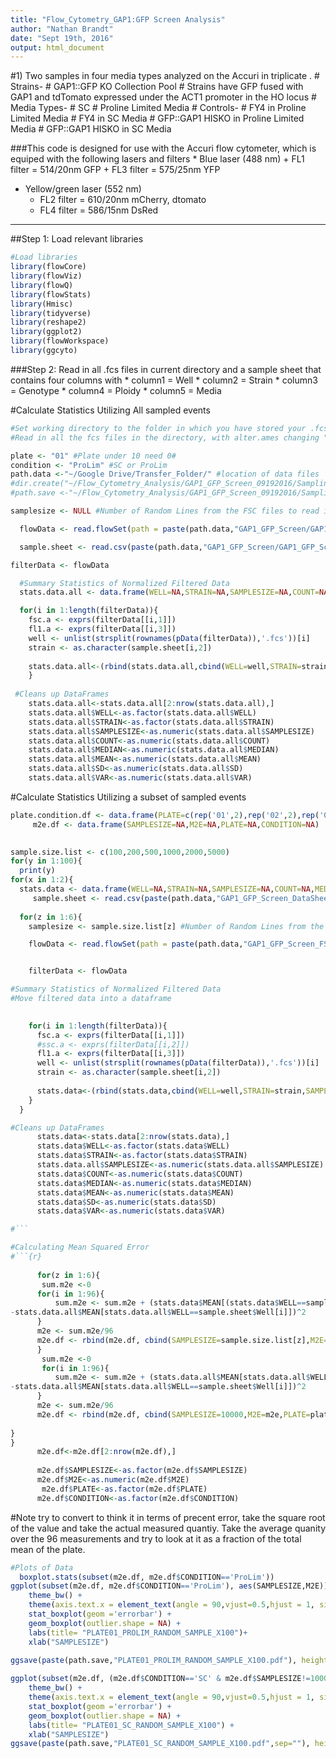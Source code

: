 ```yaml
---
title: "Flow_Cytometry_GAP1:GFP Screen Analysis"
author: "Nathan Brandt"
date: "Sept 19th, 2016"
output: html_document
---
```

#1) Two samples in four media types analyzed on the Accuri in triplicate .
#    Strains-
#     GAP1::GFP KO Collection Pool
#     Strains have GFP fused with GAP1 and tdTomato expressed under the ACT1 promoter in the HO locus
#    Media Types-
#     SC
#     Proline Limited Media
#   Controls-
#      FY4 in Proline Limited Media
#      FY4 in SC Media
#      GFP::GAP1 HISKO in Proline Limited Media
#      GFP::GAP1 HISKO in SC Media

###This code is designed for use with the Accuri flow cytometer, which is equiped with the following lasers and filters
* Blue laser (488 nm)
  + FL1 filter = 514/20nm   GFP
  + FL3 filter = 575/25nm   YFP

* Yellow/green laser (552 nm)
  + FL2 filter = 610/20nm   mCherry, dtomato
  + FL4 filter = 586/15nm   DsRed

******
##Step 1: Load relevant libraries 

```r
#Load libraries
library(flowCore)
library(flowViz)
library(flowQ)
library(flowStats)
library(Hmisc)
library(tidyverse)
library(reshape2)
library(ggplot2)
library(flowWorkspace)
library(ggcyto)
```

###Step 2: Read in all .fcs files in current directory and a sample sheet that contains four columns with 
* column1 = Well
* column2 = Strain
* column3 = Genotype
* column4 = Ploidy
* column5 = Media

#Calculate Statistics Utilizing All sampled events
```r
#Set working directory to the folder in which you have stored your .fcs files
#Read in all the fcs files in the directory, with alter.ames changing "-" to "."

plate <- "01" #Plate under 10 need 0#
condition <- "ProLim" #SC or ProLim
path.data <-"~/Google Drive/Transfer_Folder/" #location of data files
#dir.create("~/Flow_Cytometry_Analysis/GAP1_GFP_Screen_09192016/SamplingReports/")
#path.save <-"~/Flow_Cytometry_Analysis/GAP1_GFP_Screen_09192016/SamplingReports/"#location to save files

samplesize <- NULL #Number of Random Lines from the FSC files to read in, set to NULL to read all lines

  flowData <- read.flowSet(path = paste(path.data,"GAP1_GFP_Screen/GAP1_GFP_Screen_FSC_Files/Plate",plate,"_",condition, sep=""), pattern=".fcs", which.lines=samplesize, alter.names=TRUE)

  sample.sheet <- read.csv(paste(path.data,"GAP1_GFP_Screen/GAP1_GFP_Screen_DataSheets/Plate",plate,"_",condition,".csv", sep=""))

filterData <- flowData

  #Summary Statistics of Normalized Filtered Data
  stats.data.all <- data.frame(WELL=NA,STRAIN=NA,SAMPLESIZE=NA,COUNT=NA,MEDIAN=NA,MEAN=NA,SD=NA,VAR=NA)

  for(i in 1:length(filterData)){
    fsc.a <- exprs(filterData[[i,1]])
    fl1.a <- exprs(filterData[[i,3]])
    well <- unlist(strsplit(rownames(pData(filterData)),'.fcs'))[i]
    strain <- as.character(sample.sheet[i,2])
  
    stats.data.all<-(rbind(stats.data.all,cbind(WELL=well,STRAIN=strain,SAMPLESIZE=10000,COUNT=length(fsc.a),MEDIAN=median(fl1.a/fsc.a),MEAN=mean(fl1.a/fsc.a),SD=sd(fl1.a/fsc.a),VAR=as.numeric(var(fl1.a/fsc.a)))))
    }  
  
 #Cleans up DataFrames
    stats.data.all<-stats.data.all[2:nrow(stats.data.all),]
    stats.data.all$WELL<-as.factor(stats.data.all$WELL)
    stats.data.all$STRAIN<-as.factor(stats.data.all$STRAIN)
    stats.data.all$SAMPLESIZE<-as.numeric(stats.data.all$SAMPLESIZE)
    stats.data.all$COUNT<-as.numeric(stats.data.all$COUNT)
    stats.data.all$MEDIAN<-as.numeric(stats.data.all$MEDIAN)
    stats.data.all$MEAN<-as.numeric(stats.data.all$MEAN)    
    stats.data.all$SD<-as.numeric(stats.data.all$SD)
    stats.data.all$VAR<-as.numeric(stats.data.all$VAR)
```

#Calculate Statistics Utilizing a subset of sampled events
```r

plate.condition.df <- data.frame(PLATE=c(rep('01',2),rep('02',2),rep('03',2),rep('04',2),rep('05',2)),CONDITION=rep(c('ProLim','SC'),5))  
     m2e.df <- data.frame(SAMPLESIZE=NA,M2E=NA,PLATE=NA,CONDITION=NA)

    
sample.size.list <- c(100,200,500,1000,2000,5000)
for(y in 1:100){
  print(y)
for(x in 1:2){
  stats.data <- data.frame(WELL=NA,STRAIN=NA,SAMPLESIZE=NA,COUNT=NA,MEDIAN=NA,MEAN=NA,SD=NA,VAR=NA)
     sample.sheet <- read.csv(paste(path.data,"GAP1_GFP_Screen_DataSheets/Plate",plate.condition.df$PLATE[x],"_",plate.condition.df$CONDITION[x],".csv", sep=""))  
  
  for(z in 1:6){
    samplesize <- sample.size.list[z] #Number of Random Lines from the FSC files to read in, set to NULL to read all lines

    flowData <- read.flowSet(path = paste(path.data,"GAP1_GFP_Screen_FSC_Files/Plate",plate.condition.df$PLATE[x],"_",plate.condition.df$CONDITION[x], sep=""), pattern=".fcs", which.lines=samplesize, alter.names=TRUE)


    filterData <- flowData

#Summary Statistics of Normalized Filtered Data
#Move filtered data into a dataframe
  

    for(i in 1:length(filterData)){
      fsc.a <- exprs(filterData[[i,1]])
      #ssc.a <- exprs(filterData[[i,2]])
      fl1.a <- exprs(filterData[[i,3]])
      well <- unlist(strsplit(rownames(pData(filterData)),'.fcs'))[i]
      strain <- as.character(sample.sheet[i,2])
  
      stats.data<-(rbind(stats.data,cbind(WELL=well,STRAIN=strain,SAMPLESIZE=sample.size.list[z],COUNT=length(fsc.a),MEDIAN=median(fl1.a/fsc.a),MEAN=mean(fl1.a/fsc.a),SD=sd(fl1.a/fsc.a),VAR=as.numeric(var(fl1.a/fsc.a)))))
    }  
  }

#Cleans up DataFrames
      stats.data<-stats.data[2:nrow(stats.data),]
      stats.data$WELL<-as.factor(stats.data$WELL)
      stats.data$STRAIN<-as.factor(stats.data$STRAIN)          
      stats.data.all$SAMPLESIZE<-as.numeric(stats.data.all$SAMPLESIZE)
      stats.data$COUNT<-as.numeric(stats.data$COUNT)
      stats.data$MEDIAN<-as.numeric(stats.data$MEDIAN)
      stats.data$MEAN<-as.numeric(stats.data$MEAN)    
      stats.data$SD<-as.numeric(stats.data$SD)
      stats.data$VAR<-as.numeric(stats.data$VAR)

#```

#Calculating Mean Squared Error
#```{r}
    
      for(z in 1:6){
       sum.m2e <-0
      for(i in 1:96){
          sum.m2e <- sum.m2e + (stats.data$MEAN[(stats.data$WELL==sample.sheet$Well[i])&(stats.data$SAMPLESIZE==sample.size.list[z])]
-stats.data.all$MEAN[stats.data.all$WELL==sample.sheet$Well[i]])^2
      }
      m2e <- sum.m2e/96
      m2e.df <- rbind(m2e.df, cbind(SAMPLESIZE=sample.size.list[z],M2E=m2e,PLATE=plate.condition.df$PLATE[x],CONDITION=as.character(plate.condition.df$CONDITION[x])))
      }
       sum.m2e <-0
       for(i in 1:96){
          sum.m2e <- sum.m2e + (stats.data.all$MEAN[stats.data.all$WELL==sample.sheet$Well[i]]
-stats.data.all$MEAN[stats.data.all$WELL==sample.sheet$Well[i]])^2
      }
      m2e <- sum.m2e/96
      m2e.df <- rbind(m2e.df, cbind(SAMPLESIZE=10000,M2E=m2e,PLATE=plate.condition.df$PLATE[x],CONDITION=as.character(plate.condition.df$CONDITION[x])))
    
}
}
      m2e.df<-m2e.df[2:nrow(m2e.df),]
             
      m2e.df$SAMPLESIZE<-as.factor(m2e.df$SAMPLESIZE)
      m2e.df$M2E<-as.numeric(m2e.df$M2E)
       m2e.df$PLATE<-as.factor(m2e.df$PLATE)
      m2e.df$CONDITION<-as.factor(m2e.df$CONDITION)  

```

#Note try to convert to think it in terms of precent error, take the square root of the value and take the actual measured quantiy. Take the average quanity over the 96 measurements and try to look at it as a fraction of the total mean of the plate.

```r
#Plots of Data
  boxplot.stats(subset(m2e.df, m2e.df$CONDITION=='ProLim'))
ggplot(subset(m2e.df, m2e.df$CONDITION=='ProLim'), aes(SAMPLESIZE,M2E)) +
    theme_bw() +
    theme(axis.text.x = element_text(angle = 90,vjust=0.5,hjust = 1, size = 6)) +
    stat_boxplot(geom ='errorbar') +
    geom_boxplot(outlier.shape = NA) +
    labs(title= "PLATE01_PROLIM_RANDOM_SAMPLE_X100")+
    xlab("SAMPLESIZE")
      
ggsave(paste(path.save,"PLATE01_PROLIM_RANDOM_SAMPLE_X100.pdf"), height=8, width=12)

ggplot(subset(m2e.df, (m2e.df$CONDITION=='SC' & m2e.df$SAMPLESIZE!=10000)), aes(SAMPLESIZE,M2E)) +
    theme_bw() +
    theme(axis.text.x = element_text(angle = 90,vjust=0.5,hjust = 1, size = 6)) +
    stat_boxplot(geom ='errorbar') +
    geom_boxplot(outlier.shape = NA) +
    labs(title= "PLATE01_SC_RANDOM_SAMPLE_X100") +
    xlab("SAMPLESIZE")      
ggsave(paste(path.save,"PLATE01_SC_RANDOM_SAMPLE_X100.pdf",sep=""), height=8, width=12)

```